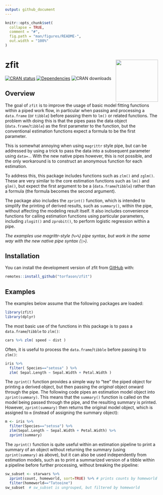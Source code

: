 ```yaml
---
output: github_document
---
```


<!-- README.md is generated from README.Rmd. Please edit that file -->

```r
knitr::opts_chunk$set(
  collapse = TRUE,
  comment = "#",
  fig.path = "man/figures/README-",
  out.width = "100%"
)
```

# zfit <a href='-https://github.com/torfason/zfit/'><img src='man/figures/logo.png' align="right" height="139" /></a>

<!-- badges: start -->
[![CRAN status](https://www.r-pkg.org/badges/version/zfit)](https://cran.r-project.org/package=zfit)
[![Dependencies](https://tinyverse.netlify.com/badge/zfit)](https://cran.r-project.org/package=zfit)
![CRAN downloads](https://cranlogs.r-pkg.org/badges/zfit)

[//a]: # ( ![check_cran](https://github.com/torfason/zfit/workflows/check_cran/badge.svg?branch=master) )
[//b]: # ( [![codecov](https://codecov.io/gh/torfason/zfit/branch/master/graph/badge.svg)](https://codecov.io/gh/torfason/zfit) )
<!-- badges: end -->

## Overview

The goal of `zfit` is to improve the usage of basic model fitting functions within a piped work flow, in particular when passing and processing a `data.frame` (or `tibble`) before passing them to `lm()` or related functions. The problem with doing this is that the pipes pass the data object (`data.frame`/`tibble`) as the first parameter to the function, but the conventional estimation functions expect a formula to be the first parameter.

This is somewhat annoying when using `magrittr` style pipe, but can be addressed by using a trick to pass the data into a subsequent parameter using `data=.`. With the new native pipes however, this is not possible, and the only workaround is to construct an anonymous function for each estimation.

To address this, this package includes functions such as `zlm()` and `zglm()`. These are very similar to the core estimation functions such as `lm()` and `glm()`, but expect the first argument to be a (`data.frame`/`tibble`) rather than a formula (the formula becomes the second argument).

The package also includes the `zprint()` function, which is intended to simplify the printing of derived results, such as `summary()`, within the pipe, without affecting the modeling result itself. It also includes convenience functions for calling estimation functions using particular parameters, including `zlogit()` and `zprobit()`, to perform logistic regression within a pipe.

*The examples use magrittr-style (`%>%`) pipe syntax, but work in the same way with the new native pipe syntax (`|>`).*

## Installation

You can install the development version of zfit from [GitHub](https://github.com/torfason/zfit) with:

``` r
remotes::install_github("torfason/zfit")
```

## Examples

The examples below assume that the following packages are loaded:

``` r
library(zfit)
library(dplyr)
```

The most basic use of the functions in this package is to pass a `data.frame`/`tibble` to `zlm()`:

``` r
cars %>% zlm( speed ~ dist )
```

Often, it is useful to process the `data.frame`/`tibble` before passing it to `zlm()`:

``` r
iris %>%
  filter( Species=="setosa" ) %>%
  zlm( Sepal.Length ~ Sepal.Width + Petal.Width )
```

The `zprint()` function provides a simple way to "tee" the piped object for printing a derived object, but then passing the *original* object onward through the pipe. The following code pipes an estimation model object into `zprint(summary)`. This means that the `summary()` function is called on the model being passed through the pipe, and the resulting summary is printed. However, `zprint(summary)` then returns the original model object, which is assigned to `m`  (instead of assigning the summary object):

``` r
m <- iris %>%
  filter(Species=="setosa") %>%
  zlm(Sepal.Length ~ Sepal.Width + Petal.Width) %>%
  zprint(summary)
```

The `zprint()` function is quite useful within an estimation pipeline to print a summary of an object without returning the summary (using `zprint(summary)` as above), but it can also be used independently from estimation models, such as to print a summarized version of a tibble within a pipeline before further processing, without breaking the pipeline:

``` r
sw_subset <- starwars %>%
  zprint(count, homeworld, sort=TRUE) %>% # prints counts by homeworld
  filter(homeworld=="Tatooine")
sw_subset  # sw_subset is ungrouped, but filtered by homeworld
```
